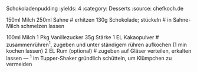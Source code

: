 Schokoladenpudding
:yields: 4
:category: Desserts
:source: chefkoch.de

150ml Milch
250ml Sahne
# erhitzen
130g Schokolade; stückeln
# in Sahne-Milch schmelzen lassen

100ml Milch
1 Pkg Vanillezucker
35g Stärke
1 EL Kakaopulver
# zusammenrühren^1^, zugeben und unter ständigem rühren aufkochen (1 min kochen lassen)
2 EL Rum (optional)
# zugeben
  auf Gläser verteilen, erkalten lassen
---
^1^ im Tupper-Shaker gründlich schütteln, um Klümpchen zu vermeiden
